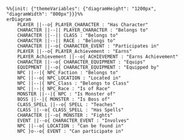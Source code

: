 ```mermaid
%%{init: {"themeVariables": {"diagramHeight": "1200px", "diagramWidth": "800px"}}}%%
erDiagram
    PLAYER ||--o{ PLAYER_CHARACTER : "Has Character"
    CHARACTER ||--|| PLAYER_CHARACTER : "Belongs to"
    CHARACTER ||--|| CLASS : "Belongs to"
    CHARACTER ||--|| RACE : "Belongs to"
    CHARACTER ||--o{ CHARACTER_EVENT : "Participates in"
    PLAYER ||--o{ PLAYER_Achievement : "Earns"
    PLAYER_Achievement ||--o{ ACHIEVEMENT : "Earns Achievement"
    CHARACTER ||--o{ CHARACTER_EQUIPMENT : "Equips"
    EQUIPMENT ||--o{ CHARACTER_EQUIPMENT : "Equipped by"
    NPC ||--|{ NPC_Faction : "Belongs to"
    NPC ||--o{ NPC_LOCATION : "Located in"
    NPC ||--|{ NPC_Class : "Belongs to Class"
    NPC ||--|{ NPC_Race : "Is of Race"
    MONSTER ||--|{ NPC : "Is Monster of"
    BOSS ||--|{ MONSTER : "Is Boss of"
    CLASS_SPELL ||--o{ SPELL : "Teaches"
    CLASS ||--o{ CLASS_SPELL : "Has Spells"
    CHARACTER ||--o{ MONSTER : "Fights"
    EVENT ||--o{ CHARACTER_EVENT : "Involves"
    NPC ||--o{ LOCATION : "Can be found in"
    NPC }o--o{ EVENT : "Can participate in"


```



